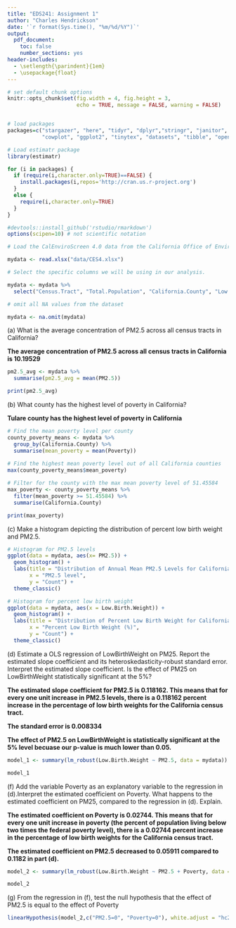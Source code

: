 ```yaml
---
title: "EDS241: Assignment 1"
author: "Charles Hendrickson"
date: '`r format(Sys.time(), "%m/%d/%Y")`'
output: 
  pdf_document:
    toc: false
    number_sections: yes
header-includes:
  - \setlength{\parindent}{1em}
  - \usepackage{float}
--- 
```

  
``` r

# set default chunk options
knitr::opts_chunk$set(fig.width = 4, fig.height = 3, 
                      echo = TRUE, message = FALSE, warning = FALSE)


# load packages
packages=c("stargazer", "here", "tidyr", "dplyr","stringr", "janitor", 
           "cowplot", "ggplot2", "tinytex", "datasets", "tibble", "openxlsx", "estimatr", "car")

# Load estimatr package
library(estimatr)

for (i in packages) {
  if (require(i,character.only=TRUE)==FALSE) {
    install.packages(i,repos='http://cran.us.r-project.org')
  }
  else {
    require(i,character.only=TRUE)
  }
}

#devtools::install_github('rstudio/rmarkdown')
options(scipen=10) # not scientific notation


```


```r

# Load the CalEnviroScreen 4.0 data from the California Office of Environmental Health Hazards Assessment (OEHHA).

mydata <- read.xlsx("data/CES4.xlsx")

# Select the specific columns we will be using in our analysis. 

mydata <- mydata %>%
  select("Census.Tract", "Total.Population", "California.County", "Low.Birth.Weight", "PM2.5", "Poverty")

# omit all NA values from the dataset

mydata <- na.omit(mydata)

```

\noindent (a) What is the average concentration of PM2.5 across all census tracts in California?

**The average concentration of PM2.5 across all census tracts in California is 10.19529** 

```r
pm2.5_avg <- mydata %>%
  summarise(pm2.5_avg = mean(PM2.5))

print(pm2.5_avg)
```

\noindent (b) What county has the highest level of poverty in California?

**Tulare county has the highest level of poverty in California**

```r
# Find the mean poverty level per county
county_poverty_means <- mydata %>%
  group_by(California.County) %>%
  summarise(mean_poverty = mean(Poverty))
  
# Find the highest mean poverty level out of all California counties
max(county_poverty_means$mean_poverty)

# Filter for the county with the max mean poverty level of 51.45584
max_poverty <- county_poverty_means %>% 
  filter(mean_poverty >= 51.45584) %>% 
  summarise(California.County)

print(max_poverty)

```

\noindent (c) Make a histogram depicting the distribution of percent low birth weight and PM2.5.

```r
# Histogram for PM2.5 levels
ggplot(data = mydata, aes(x= PM2.5)) +
  geom_histogram() +
  labs(title = "Distribution of Annual Mean PM2.5 Levels for California Census Tract",
       x = "PM2.5 level",
       y = "Count") +
  theme_classic()
```

```r
# Histogram for percent low birth weight
ggplot(data = mydata, aes(x = Low.Birth.Weight)) +
  geom_histogram() +
  labs(title = "Distribution of Percent Low Birth Weight for California Census Tract",
       x = "Percent Low Birth Weight (%)",
       y = "Count") +
  theme_classic()
```

\noindent (d) Estimate a OLS regression of LowBirthWeight on PM25. Report the estimated slope coefficient and its heteroskedasticity-robust standard error. Interpret the estimated slope coefficient. Is the effect of PM25 on LowBirthWeight statistically significant at the 5%?

**The estimated slope coefficient for PM2.5 is 0.118162. This means that for every one unit increase in PM2.5 levels, there is a 0.118162 percent increase in the percentage of low birth weights for the California census tract.**

**The standard error is 0.008334**

**The effect of PM2.5 on LowBirthWeight is statistically significant at the 5% level becuase our p-value is much lower than 0.05.**

```r
model_1 <- summary(lm_robust(Low.Birth.Weight ~ PM2.5, data = mydata))

model_1
```

\noindent (f) Add the variable Poverty as an explanatory variable to the regression in (d).Interpret the estimated coefficient on Poverty. What happens to the estimated coefficient on PM25, compared to the regression in (d). Explain.

**The estimated coefficient on Poverty is 0.02744. This means that for every one unit increase in poverty (the percent of population living below two times the federal poverty level), there is a 0.02744 percent increase in the percentage of low birth weights for the California census tract.** 

**The estimated coefficient on PM2.5 decreased to 0.05911 compared to 0.1182 in part (d).** 


```r
model_2 <- summary(lm_robust(Low.Birth.Weight ~ PM2.5 + Poverty, data = mydata))

model_2

```

\noindent (g) From the regression in (f), test the null hypothesis that the effect of PM2.5 is equal to the effect of Poverty

```r
linearHypothesis(model_2,c("PM2.5=0", "Poverty=0"), white.adjust = "hc2")
```















